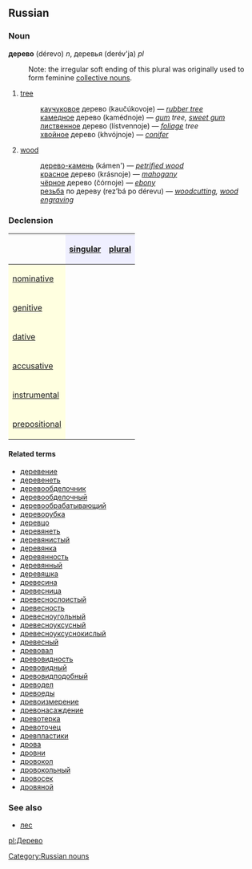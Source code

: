 ==Russian==
===Noun===
'''дерево''' (dérevo) ''n'', деревья (derév'ja) ''pl''
:Note: the irregular soft ending of this plural was originally used to form feminine [[collective noun]]s.

#[[tree]]
#:[[каучуковый|каучуковое]] дерево (kaučúkovoje) — ''[[rubber tree]]''
#:[[камедный|камедное]] дерево (kamédnoje) — ''[[gum]] tree, [[sweet gum]]''
#:[[лиственный|лиственное]] дерево (lístvennoje) — ''[[foliage]] tree''
#:[[хвойный|хвойное]] дерево (khvójnoje) — ''[[conifer]]''
#[[wood]]
#:[[дерево-камень]] (kámen') — ''[[petrified wood]]''
#:[[красный|красное]] дерево (krásnoje) — ''[[mahogany]]''
#:[[черный|чёрное]] дерево (čórnoje) — ''[[ebony]]''
#:[[резьба]] по дереву (rez’bá po dérevu) — ''[[woodcutting]], [[wood engraving]]''

===Declension===
{| border="1" cellpadding="4" cellspacing="0"
!
! style="background-color: #EFEFFF" align="center"|[[singular]]
! style="background-color: #EFEFFF" align="center"|[[plural]]
|-
! style="background-color: #FFFFE0" align="left"|[[nominative case|nominative]]
| align="center"|{{RUchar|де́рево}}
| align="center"|{{RUchar|дере́вья}}
|-
! style="background-color: #FFFFE0" align="left"|[[genitive case|genitive]]
| align="center"|{{RUchar|де́рева}}
| align="center"|{{RUchar|дере́вьев}}
|-
! style="background-color: #FFFFE0" align="left"|[[dative case|dative]]
| align="center"|{{RUchar|де́реву}}
| align="center"|{{RUchar|дере́вьям}}
|-
! style="background-color: #FFFFE0" align="left"|[[accusative case|accusative]]
| align="center"|{{RUchar|де́рево}}
| align="center"|{{RUchar|дере́вья}}
|-
! style="background-color: #FFFFE0" align="left"|[[instrumental case|instrumental]]
| align="center"|{{RUchar|де́ревом}}
| align="center"|{{RUchar|дере́вьями}}
|-
! style="background-color: #FFFFE0" align="left"|[[prepositional case|prepositional]]
| align="center"|{{RUchar|о де́реве}}
| align="center"|{{RUchar|о дере́вьях}}
|}

====Related terms====
*[[деревение]]
*[[деревенеть]]
*[[деревообделочник]]
*[[деревообделочный]]
*[[деревообрабатывающий]]
*[[дереворубка]]
*[[деревцо]]
*[[деревянеть]]
*[[деревянистый]]
*[[деревянка]]
*[[деревянность]]
*[[деревянный]]
*[[деревяшка]]
*[[древесина]]
*[[древесница]]
*[[древеснослоистый]]
*[[древесность]]
*[[древесноугольный]]
*[[древесноуксусный]]
*[[древесноуксуснокислый]]
*[[древесный]]
*[[древовал]]
*[[древовидность]]
*[[древовидный]]
*[[древовидподобный]]
*[[древодел]]
*[[древоеды]]
*[[древоизмерение]]
*[[древонасаждение]]
*[[древотерка]]
*[[древоточец]]
*[[древпластики]]
*[[дрова]]
*[[дровни]]
*[[дровокол]]
*[[дровокольный]]
*[[дровосек]]
*[[дровяной]]

===See also===
*[[лес]]

[[Category:Russian nouns]]

[[pl:Дерево]]
